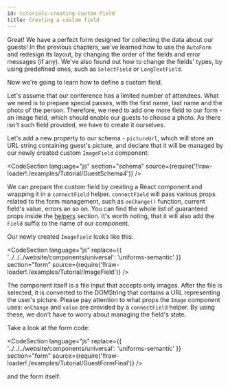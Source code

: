 ```yaml
---
id: tutorials-creating-custom-field
title: Creating a custom field
---
```



Great! We have a perfect form designed for collecting the data about our guests!
In the previous chapters, we've learned how to use the `AutoForm` and redesign its layout, by changing the order of the fields and error messages (if any).
We've also found out how to change the fields' types, by using predefined ones, such as `SelectField` or `LongTextField`.

Now we're going to learn how to define a custom field.

Let's assume that our conference has a limited number of attendees.
What we need is to prepare special passes, with the first name, last name and the photo of the person.
Therefore, we need to add one more field to our form - an image field, which should enable our guests to choose a photo.
As there isn't such field provided, we have to create it ourselves.

Let's add a new property to our schema - `pictureUrl`, which will store an URL string containing guest's picture,
and declare that it will be managed by our newly created custom `ImageField` component:

<CodeSection
  language="js"
  section="schema"
  source={require('!!raw-loader!./examples/Tutorial/GuestSchema4')}
/>

We can prepare the custom field by creating a React component and wrapping it in a `connectField` helper.
`connectField` will pass various props related to the form management, such as `onChange()` function, current field's value, errors an so on.
You can find the whole list of guaranteed props inside the [helpers](/docs/api-helpers#connectfieldcomponent-options) section.
It's worth noting, that it will also add the `Field` suffix to the name of our component.

Our newly created `ImageField` looks like this:

<CodeSection
  language="js"
  replace={{
    '../../../website/components/universal': 'uniforms-semantic'
  }}
  section="form"
  source={require('!!raw-loader!./examples/Tutorial/ImageField')}
/>

The component itself is a file input that accepts only images.
After the file is selected, it is converted to the DOMString that contains a URL representing the user's picture.
Please pay attention to what props the `Image` component uses: `onChange` and `value` are provided by a `connectField` helper.
By using these, we don't have to worry about managing the field's state.

Take a look at the form code:

<CodeSection
  language="js"
  replace={{
    '../../../website/components/universal': 'uniforms-semantic'
  }}
  section="form"
  source={require('!!raw-loader!./examples/Tutorial/GuestFormFinal')}
/>

and the form itself:

<TutorialForm>
  <GuestFormFinal />
</TutorialForm>
